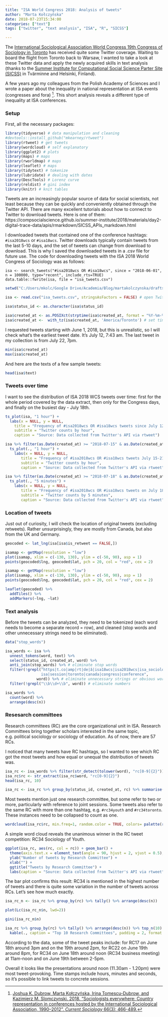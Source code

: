 ```yaml
---
title: "ISA World Congress 2018: Analysis of tweets"
author: "Marta Kołczyńska"
date: 2018-07-23T15:34:00
categories: ["text"]
tags: ["twitter", "text analysis", "ISA", "R", "SICSS"]

---
```


The [International Sociological Association World Congress 19th Congress of Sociology in Toronto](https://www.isa-sociology.org/en/conferences/world-congress/toronto-2018/) has received quite some Twitter coverage. Waiting to board the flight from Toronto back to Warsaw, I wanted to take a look at these Twitter data and apply the newly acquired skills in text analysis (thanks to the [Summer Institute for Computational Social Science Parter Site (SICSS)](https://compsocialscience.github.io/summer-institute/2018/helsinki/) in Tvärminne and Helsinki, Finland).

A few years ago my colleagues from the Polish Academy of Sciences and I wrote a paper about the inequality in national representation at ISA events (congresses and fora) [^1]. This short analysis reveals a different type of inequality at ISA conferences.

### Setup

First, all the necessary packages:

```r
library(tidyverse) # data manipulation and cleaning
#devtools::install_github("mkearney/rtweet")
library(rtweet) # get tweets
library(wordcloud) # self explanatory
library(ggplot2) # plots
library(maps) # maps
library(rworldmap) # maps
library(leaflet) # maps
library(tidytext) # tokenize
library(lubridate) # dealing with dates
library(DescTools) # Lorenz curve
library(reldist) # gini index
library(knitr) # knit tables

```

Tweets are an increasingly popular source of data for social scientists, not least because they can be quickly and conveniently obtained through the Twitter API. There are many excellent tutorials about how to connect to Twitter to download tweets. Here is one of them:  
https://compsocialscience.github.io/summer-institute/2018/materials/day2-digital-trace-data/apis/rmarkdown/SICSS_APIs_markdown.html

I downloaded tweets that contained one of the conference hashtags: `#isa2018wcs` or `#isa18wcs`. Twitter downloads typically contain tweets from the last 5-10 days, and the set of tweets can change from download to download. This is why I saved the downloaded tweets in a .csv file for future use. The code for downloading tweets with the ISA 2018 World Congress of Sociology was as follows:

`isa <- search_tweets("#isa2018wcs OR #isa18wcs", since = "2018-06-01", n = 100000, type="recent", include_rts=TRUE)`  
`data.table::fwrite(isa, file = "isa_tweets.csv")`

```r
setwd("C:/Users/mkolc/Google Drive/Academia/Blog/martakolczynska/drafts/")
```

```r
isa <- read.csv("isa_tweets.csv", stringsAsFactors = FALSE) # open Twitter extract

isa$status_id <- as.character(isa$status_id)

isa$created_at <- as.POSIXct(strptime(isa$created_at, format = "%Y-%m-%dT%H:%M:%S")) # convert string to date and time
isa$created_at <-  with_tz(isa$created_at, 'America/Toronto') # set time zone
```
I requested tweets starting with June 1, 2018, but this is unrealistic, so I will check what's the earliest tweet date. It's July 12, 7:43 am. The last tweet in my collection is from July 22, 7pm.

```r
min(isa$created_at)
max(isa$created_at)
```
And here are the texts of a few sample tweets:
```r
head(isa$text)
```


### Tweets over time

I want to see the distribution of ISA 2018 WCS tweets over time: first for the whole period covered by the data extract, then only for the Congress days, and finally on the busiest day - July 18th.


```r
ts_plot(isa, "1 hour") +
  labs(x = NULL, y = NULL,
    title = "Frequency of #isa2018wcs OR #isa18wcs tweets since July 12, 2018",
    subtitle = "Twitter counts by hour",
    caption = "Source: Data collected from Twitter's API via rtweet")

isa %>% filter(as.Date(created_at) >= "2018-07-15" & as.Date(created_at) <= "2018-07-21") %>%
  ts_plot(., "1 hour") + 
    labs(x = NULL, y = NULL,
       title = "Frequency of #isa2018wcs OR #isa18wcs tweets July 15-21, 2018",
       subtitle = "Twitter counts by hour",
       caption = "Source: Data collected from Twitter's API via rtweet")

isa %>% filter(as.Date(created_at) >= "2018-07-18" & as.Date(created_at) < "2018-07-19") %>%
  ts_plot(., "5 minutes") + 
    labs(x = NULL, y = NULL,
       title = "Frequency of #isa2018wcs OR #isa18wcs tweets on July 18, 2018",
       subtitle = "Twitter counts by 5 minutes",
       caption = "Source: Data collected from Twitter's API via rtweet")

```


### Location of tweets

Just out of curiosity, I will check the location of original tweets (excluding retweets). Rather unsurprisingly, they are mostly from Canada, but also from the UK and Germany. 

```r

geocoded <- lat_lng(isa[isa$is_retweet == FALSE,])

isamap <- getMap(resolution = "low")
plot(isamap, xlim = c(-130, 130), ylim = c(-50, 90), asp = 1)
points(geocoded$lng, geocoded$lat, pch = 20, col = "red", cex = 2)

isamap <- getMap(resolution = "low")
plot(isamap, xlim = c(-130, 130), ylim = c(-50, 90), asp = 1)
points(geocoded$lng, geocoded$lat, pch = 20, col = "red", cex = 2)

leaflet(geocoded) %>%
  addTiles() %>%
  addMarkers(~lng, ~lat) 

```


### Text analysis
Before the tweets can be analyzed, they need to be tokenized (each word needs to become a separate record = row), and cleaned (stop words and other unnecessary strings need to be eliminated).

```r
data("stop_words")

isa_words <- isa %>%
  unnest_tokens(word, text) %>%
  select(status_id, created_at, word) %>%
  anti_join(stop_words) %>% # eliminate stop words
  filter(!grepl("https|t.co|amp|rt|de|â|isa18wcs|isa2018wcs|isa_sociology|sociology|
                isa|session|toronto|canada|congress|conference", 
              word)) %>% # eliminate unnecessary strings or obvious words
  filter(!grepl("\\b\\d+\\b", word)) # eliminate numbers

isa_words %>%
  count(word) %>%
  arrange(desc(n))
```

### Resesarch committees

Research committees (RC) are the core organizational unit in ISA. Research Committees bring together scholars interested in the same topic, e.g. political sociology or sociology of education. As of now, there are 57 RCs.

I noticed that many tweets have RC hashtags, so I wanted to see which RC got the most tweets and how equal or unequal the distribution of tweets was.

```r

isa_rc <- isa_words %>% filter(str_detect(tolower(word), "rc[0-9]{2}"))
isa_rc$rc <- str_extract(isa_rc$word, "rc[0-9]{2}")
head(isa_rc, 10)

isa_rc <- isa_rc %>% group_by(status_id, created_at, rc) %>% summarise(count = n())
```

Most tweets mention just one research committee, but some refer to two or more, particularly with reference to joint sessions. Some tweets also refer to the same RC with more than one hashtag, e.g. `#rc34youth` and `#rc34toronto`. These instances need to be collapsed to count as one.

```r
wordcloud(isa_rc$rc, min.freq=1, random.color = TRUE, colors= palette(rainbow(20)))
```

A simple word cloud reveals the unanimous winner in the RC tweet competition: RC34 Sociology of Youth.

```r
ggplot(isa_rc, aes(rc, col = rc)) + geom_bar() +
  theme(axis.text.x = element_text(angle = 90, hjust = 2, vjust = 0.5), legend.position="none") + 
  ylab("Number of tweets by Research Committee") + 
  xlab("") + 
  ggtitle("Tweets by Research Committee") +
  labs(caption = "Source: Data collected from Twitter's API via rtweet")
```

The bar plot confirms this result: RC34 is mentioned in the highest number of tweets and there is quite some variation in the number of tweets across RCs. Let's see how much exactly.

```r

isa_rc_n <- isa_rc %>% group_by(rc) %>% tally() %>% arrange(desc(n))

plot(Lc(isa_rc_n$n, lwd=2))

gini(isa_rc_n$n)
```


```r
isa_rc %>% group_by(rc) %>% tally() %>% arrange(desc(n)) %>% top_n(10) %>%
  kable(., caption = "Top 10 Research Committees", padding = 2, format = "markdown")

```

According to the data, some of the tweet peaks include:
for RC17 on June 18th around 3pm and on the 19th around 2pm,
for RC22 on June 19th around 8pm,
for RC34 on June 18th around noon (RC34 business meeting) at 11am-noon and on June 19th between 2-5pm.

Overall it looks like the presentations around noon (11.30am - 1.20pm) were most tweet-provoking. Time stamps include hours, minutes and seconds, so it's possible to link tweets to concrete sessions.


[^1]: [Joshua K. Dubrow, Marta Kołczyńska, Irina Tomescu-Dubrow, and Kazimierz M. Slomczynski. 2018. "Sociologists everywhere: Country representation in conferences hosted by the International Sociological Association, 1990–2012". *Current Sociology* 66(3): 466-489.](https://www.academia.edu/14504525/Sociologists_everywhere_Country_representation_in_conferences_hosted_by_the_International_Sociological_Association_1990_2012)


